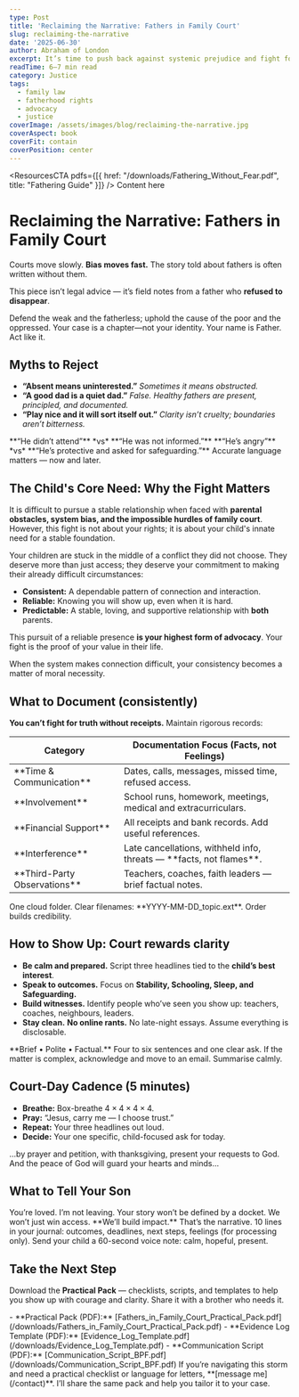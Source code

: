 ```yaml
---
type: Post
title: 'Reclaiming the Narrative: Fathers in Family Court'
slug: reclaiming-the-narrative
date: '2025-06-30'
author: Abraham of London
excerpt: It’s time to push back against systemic prejudice and fight for fatherhood.
readTime: 6–7 min read
category: Justice
tags:
  - family law
  - fatherhood rights
  - advocacy
  - justice
coverImage: /assets/images/blog/reclaiming-the-narrative.jpg
coverAspect: book
coverFit: contain
coverPosition: center
---
```


<ResourcesCTA pdfs={[{ href: "/downloads/Fathering_Without_Fear.pdf", title: "Fathering Guide" }]} />
<BrandFrame title="Legacy Tips" subtitle="Key Advice">
  Content here
</BrandFrame>

# Reclaiming the Narrative: Fathers in Family Court

Courts move slowly. **Bias moves fast.** The story told about fathers is often written without them.

This piece isn’t legal advice — it’s field notes from a father who **refused to disappear**.

<Verse cite="Psalm 82:3–4">
  Defend the weak and the fatherless; uphold the cause of the poor and the oppressed.
</Verse>

<PullLine subtle>
  Your case is a chapter—not your identity. Your name is Father. Act like it.
</PullLine>

<Rule />

## Myths to Reject

- **“Absent means uninterested.”** *Sometimes it means obstructed.*
- **“A good dad is a quiet dad.”** *False. Healthy fathers are present, principled, and documented.*
- **“Play nice and it will sort itself out.”** *Clarity isn’t cruelty; boundaries aren’t bitterness.*

<Note tone="caution" title="Watch the framing">
  **“He didn’t attend”** *vs* **“He was not informed.”**
  **“He’s angry”** *vs* **“He’s protective and asked for safeguarding.”**
  Accurate language matters — now and later.
</Note>

<Rule />

## The Child's Core Need: Why the Fight Matters

It is difficult to pursue a stable relationship when faced with **parental obstacles, system bias, and the impossible hurdles of family court**. However, this fight is not about your rights; it is about your child's innate need for a stable foundation.

Your children are stuck in the middle of a conflict they did not choose. They deserve more than just access; they deserve your commitment to making their already difficult circumstances:

- **Consistent:** A dependable pattern of connection and interaction.
- **Reliable:** Knowing you will show up, even when it is hard.
- **Predictable:** A stable, loving, and supportive relationship with **both** parents.

This pursuit of a reliable presence **is your highest form of advocacy**. Your fight is the proof of your value in their life.

<PullLine>
  When the system makes connection difficult, your consistency becomes a matter of moral necessity.
</PullLine>

<Rule />

## What to Document (consistently)

**You can’t fight for truth without receipts.** Maintain rigorous records:

<table>
  <thead>
    <tr>
      <th>Category</th>
      <th>Documentation Focus (Facts, not Feelings)</th>
    </tr>
  </thead>
  <tbody>
    <tr><td>**Time &amp; Communication**</td><td>Dates, calls, messages, missed time, refused access.</td></tr>
    <tr><td>**Involvement**</td><td>School runs, homework, meetings, medical and extracurriculars.</td></tr>
    <tr><td>**Financial Support**</td><td>All receipts and bank records. Add useful references.</td></tr>
    <tr><td>**Interference**</td><td>Late cancellations, withheld info, threats — **facts, not flames**.</td></tr>
    <tr><td>**Third-Party Observations**</td><td>Teachers, coaches, faith leaders — brief factual notes.</td></tr>
  </tbody>
</table>

<PullLine>
  One cloud folder. Clear filenames: **YYYY-MM-DD_topic.ext**. Order builds credibility.
</PullLine>

<Rule />

## How to Show Up: Court rewards clarity

- **Be calm and prepared.** Script three headlines tied to the **child’s best interest**.
- **Speak to outcomes.** Focus on **Stability, Schooling, Sleep, and Safeguarding.**
- **Build witnesses.** Identify people who’ve seen you show up: teachers, coaches, neighbours, leaders.
- **Stay clean.** **No online rants.** No late-night essays. Assume everything is disclosable.

<Note tone="key" title="The B.P.F. rule">
  **Brief • Polite • Factual.** Four to six sentences and one clear ask.
  If the matter is complex, acknowledge and move to an email. Summarise calmly.
</Note>

<Rule />

## Court-Day Cadence (5 minutes)

- **Breathe:** Box-breathe $4\times4\times4\times4$.
- **Pray:** “Jesus, carry me — I choose trust.”
- **Repeat:** Your three headlines out loud.
- **Decide:** Your one specific, child-focused ask for today.

<Verse cite="Philippians 4:6–7">
  …by prayer and petition, with thanksgiving, present your requests to God. And the peace of God will guard your hearts and minds…
</Verse>

<Rule />

## What to Tell Your Son

<PullLine>
  You’re loved. I’m not leaving. Your story won’t be defined by a docket.
  We won’t just win access. **We’ll build impact.** That’s the narrative.
</PullLine>

<Note tone="info" title="After the hearing (same day)">
  10 lines in your journal: outcomes, deadlines, next steps, feelings (for processing only).
  Send your child a 60-second voice note: calm, hopeful, present.
</Note>

<Rule />

## Take the Next Step

Download the **Practical Pack** — checklists, scripts, and templates to help you show up with courage and clarity. Share it with a brother who needs it.

<Note tone="key" title="Downloads">
  - **Practical Pack (PDF):** [Fathers_in_Family_Court_Practical_Pack.pdf](/downloads/Fathers_in_Family_Court_Practical_Pack.pdf)
  - **Evidence Log Template (PDF):** [Evidence_Log_Template.pdf](/downloads/Evidence_Log_Template.pdf)
  - **Communication Script (PDF):** [Communication_Script_BPF.pdf](/downloads/Communication_Script_BPF.pdf)
</Note>

<Note tone="key" title="Practical Support">
  If you’re navigating this storm and need a practical checklist or language for letters, **[message me](/contact)**.
  I’ll share the same pack and help you tailor it to your case.
</Note>